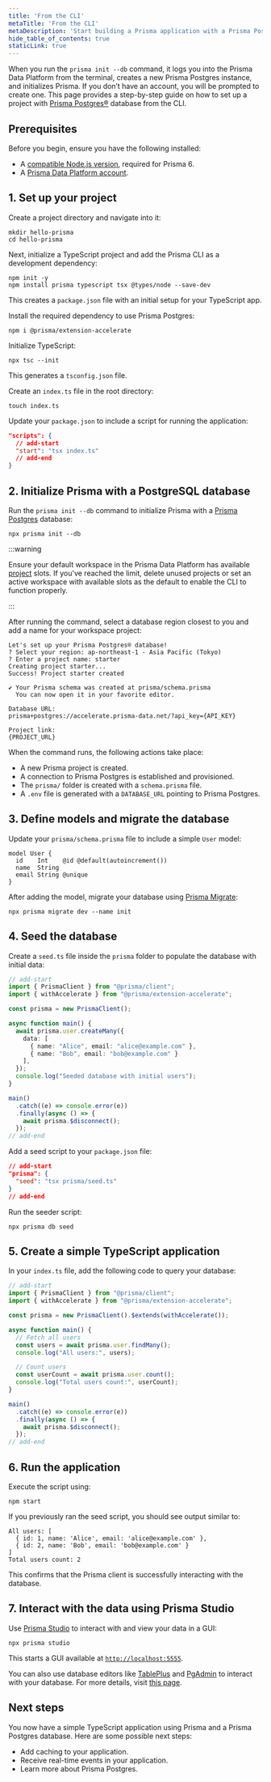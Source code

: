 ```yaml
---
title: 'From the CLI'
metaTitle: 'From the CLI'
metaDescription: 'Start building a Prisma application with a Prisma Postgres database from the CLI'
hide_table_of_contents: true
staticLink: true
---
```


When you run the `prisma init --db` command, it logs you into the Prisma Data Platform from the terminal, creates a new Prisma Postgres instance, and initializes Prisma. If you don’t have an account, you will be prompted to create one. This page provides a step-by-step guide on how to set up a project with [Prisma Postgres®](/prisma-postgres) database from the CLI.

## Prerequisites

Before you begin, ensure you have the following installed:

- A [compatible Node.js version](/orm/more/upgrade-guides/upgrading-versions/upgrading-to-prisma-6#minimum-supported-nodejs-versions), required for Prisma 6.
- A [Prisma Data Platform account](https://console.prisma.io/).

## 1. Set up your project

Create a project directory and navigate into it:

```terminal
mkdir hello-prisma
cd hello-prisma
```

Next, initialize a TypeScript project and add the Prisma CLI as a development dependency:

```terminal
npm init -y
npm install prisma typescript tsx @types/node --save-dev
```

This creates a `package.json` file with an initial setup for your TypeScript app.

Install the required dependency to use Prisma Postgres:

```terminal
npm i @prisma/extension-accelerate
```

Initialize TypeScript:

```terminal
npx tsc --init
```

This generates a `tsconfig.json` file.

Create an `index.ts` file in the root directory:

```terminal
touch index.ts
```

Update your `package.json` to include a script for running the application:

```json
"scripts": {
  // add-start
  "start": "tsx index.ts"
  // add-end
}
```

## 2. Initialize Prisma with a PostgreSQL database

Run the `prisma init --db` command to initialize Prisma with a [Prisma Postgres](/prisma-postgres) database:

```terminal
npx prisma init --db
```



:::warning

Ensure your default workspace in the Prisma Data Platform has available [project](/platform/about#project) slots. If you've reached the limit, delete unused projects or set an active workspace with available slots as the default to enable the CLI to function properly.

:::

After running the command, select a database region closest to you and add a name for your workspace project:

```terminal
Let's set up your Prisma Postgres® database!
? Select your region: ap-northeast-1 - Asia Pacific (Tokyo)
? Enter a project name: starter
Creating project starter...
Success! Project starter created

✔ Your Prisma schema was created at prisma/schema.prisma
  You can now open it in your favorite editor.

Database URL:
prisma+postgres://accelerate.prisma-data.net/?api_key={API_KEY}

Project link:
{PROJECT_URL}
```

When the command runs, the following actions take place:

- A new Prisma project is created.
- A connection to Prisma Postgres is established and provisioned.
- The `prisma/` folder is created with a `schema.prisma` file.
- A `.env` file is generated with a `DATABASE_URL` pointing to Prisma Postgres.

## 3. Define models and migrate the database

Update your `prisma/schema.prisma` file to include a simple `User` model:

```prisma
model User {
  id    Int    @id @default(autoincrement())
  name  String
  email String @unique
}
```

After adding the model, migrate your database using [Prisma Migrate](/orm/prisma-migrate):

```terminal
npx prisma migrate dev --name init
```

## 4. Seed the database

Create a `seed.ts` file inside the `prisma` folder to populate the database with initial data:

```ts
// add-start
import { PrismaClient } from "@prisma/client";
import { withAccelerate } from "@prisma/extension-accelerate";

const prisma = new PrismaClient();

async function main() {
  await prisma.user.createMany({
    data: [
      { name: "Alice", email: "alice@example.com" },
      { name: "Bob", email: "bob@example.com" }
    ],
  });
  console.log("Seeded database with initial users");
}

main()
  .catch((e) => console.error(e))
  .finally(async () => {
    await prisma.$disconnect();
  });
// add-end
```

Add a seed script to your `package.json` file:

```json
// add-start
"prisma": {
  "seed": "tsx prisma/seed.ts"
}
// add-end
```

Run the seeder script:

```terminal
npx prisma db seed
```

## 5. Create a simple TypeScript application

In your `index.ts` file, add the following code to query your database:

```ts
// add-start
import { PrismaClient } from "@prisma/client";
import { withAccelerate } from "@prisma/extension-accelerate";

const prisma = new PrismaClient().$extends(withAccelerate());

async function main() {
  // Fetch all users
  const users = await prisma.user.findMany();
  console.log("All users:", users);

  // Count users
  const userCount = await prisma.user.count();
  console.log("Total users count:", userCount);
}

main()
  .catch((e) => console.error(e))
  .finally(async () => {
    await prisma.$disconnect();
  });
// add-end
```

## 6. Run the application

Execute the script using:

```terminal
npm start
```

If you previously ran the seed script, you should see output similar to:

```terminal
All users: [
  { id: 1, name: 'Alice', email: 'alice@example.com' },
  { id: 2, name: 'Bob', email: 'bob@example.com' }
]
Total users count: 2
```

This confirms that the Prisma client is successfully interacting with the database.

## 7. Interact with the data using Prisma Studio

Use [Prisma Studio](/orm/tools/prisma-studio) to interact with and view your data in a GUI:

```terminal
npx prisma studio
```

This starts a GUI available at [`http://localhost:5555`](http://localhost:5555).

You can also use database editors like [TablePlus](https://tableplus.com/) and [PgAdmin](https://www.pgadmin.org/) to interact with your database. For more details, visit [this page](/prisma-postgres).

## Next steps

You now have a simple TypeScript application using Prisma and a Prisma Postgres database. Here are some possible next steps:

- Add caching to your application.
- Receive real-time events in your application.
- Learn more about Prisma Postgres.
